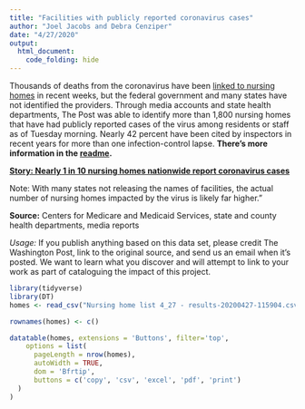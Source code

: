 ```yaml
---
title: "Facilities with publicly reported coronavirus cases"
author: "Joel Jacobs and Debra Cenziper"
date: "4/27/2020"
output:
  html_document:
    code_folding: hide
---
```


Thousands of deaths from the coronavirus have been [linked to nursing homes](https://www.washingtonpost.com/business/2020/04/20/nearly-one-10-nursing-homes-nationwide-report-coronavirus-outbreaks/) in recent weeks, but the federal government and many states have not identified the providers. Through media accounts and state health departments, The Post was able to identify more than 1,800 nursing homes that have had publicly reported cases of the virus among residents or staff as of Tuesday morning. Nearly 42 percent have been cited by inspectors in recent years for more than one infection-control lapse. **There's more information in the [readme]().**

**[Story: Nearly 1 in 10 nursing homes nationwide report coronavirus cases](https://www.washingtonpost.com/business/2020/04/20/nearly-one-10-nursing-homes-nationwide-report-coronavirus-outbreaks/)**

Note: With many states not releasing the names of facilities, the actual number of nursing homes impacted by the virus is likely far higher."

**Source:** Centers for Medicare and Medicaid Services, state and county health departments, media reports				

*Usage:* If you publish anything based on this data set, please credit The Washington Post, link to the original source, and send us an email when it's posted. We want to learn what you discover and will attempt to link to your work as part of cataloguing the impact of this project.

```r
library(tidyverse)
library(DT)
homes <- read_csv("Nursing home list 4_27 - results-20200427-115904.csv", skip=1)

rownames(homes) <- c()

datatable(homes, extensions = 'Buttons', filter='top',
    options = list(
      pageLength = nrow(homes), 
      autoWidth = TRUE,
      dom = 'Bfrtip',
      buttons = c('copy', 'csv', 'excel', 'pdf', 'print')
  )
)


```


